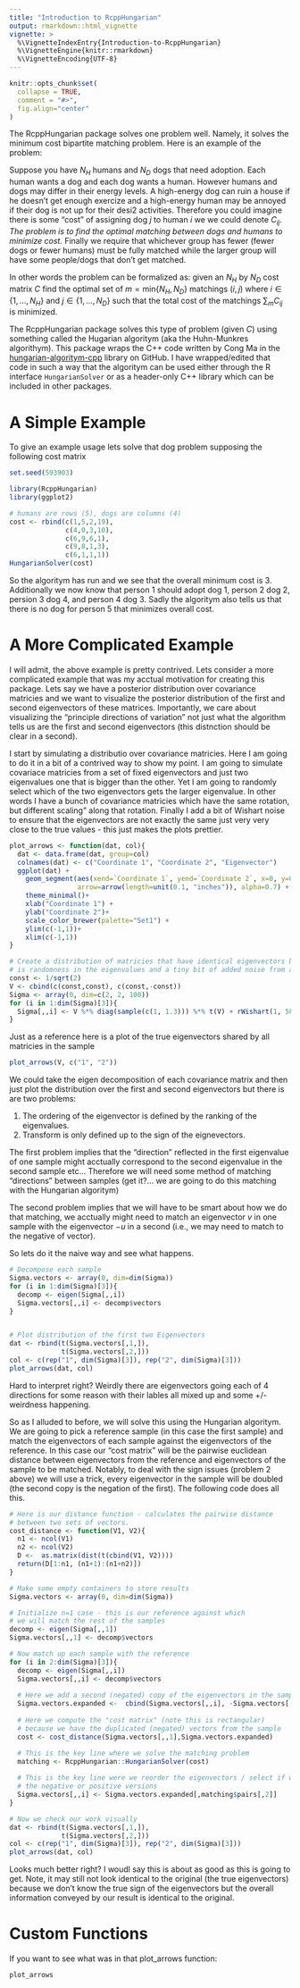 ```yaml
---
title: "Introduction to RcppHungarian"
output: rmarkdown::html_vignette
vignette: >
  %\VignetteIndexEntry{Introduction-to-RcppHungarian}
  %\VignetteEngine{knitr::rmarkdown}
  %\VignetteEncoding{UTF-8}
---
```


```r
knitr::opts_chunk$set(
  collapse = TRUE,
  comment = "#>",
  fig.align="center"
)
```

The RcppHungarian package solves one problem well. Namely, it solves the minimum
cost bipartite matching problem. Here is an example of the problem:

Suppose you have $N_H$ humans and $N_D$ dogs that need adoption. 
Each human wants a dog and each dog wants a human. 
However humans and dogs may differ in their energy levels. 
A high-energy dog can ruin a house if he doesn't get enough exercize and a 
high-energy human may be annoyed if their dog is not up for their desi2 activities. 
Therefore you could imagine there is some "cost" of assigning dog $j$ to human $i$ we we could 
denote $C_{ij}$. *The problem is to find the optimal matching between dogs and humans
to minimize cost.* Finally we require that whichever group has fewer (fewer dogs or fewer humans)
must be fully matched while the larger group will have some people/dogs that don't get matched. 

In other words the problem can be formalized as: given an $N_H$ by $N_D$ cost
matrix $C$ find the optimal set of $m=\text{min}\{N_H, N_D\}$ matchings $(i, j)$ 
where $i\in \{1,\dots,N_H\}$ and  $j\in \{1,\dots,N_D\}$
such that the total cost of the matchings $\sum_m C_{ij}$ is minimized. 

The RcppHungarian package solves this type of problem (given $C$) using something called the 
Hugarian algoritym (aka the Huhn-Munkres algorithym). This package wraps the C++
code written by Cong Ma in the [hungarian-algoritym-cpp](https://github.com/mcximing/hungarian-algorithm-cpp/blob/master/Hungarian.h) library on GitHub. I have wrapped/edited that code in such a way that 
the algoritym can be used either through the R interface `HungarianSolver` or
as a header-only C++ library which can be included in other packages. 

# A Simple Example
To give an example usage lets solve that dog problem supposing the following cost matrix
```r
set.seed(593903)

library(RcppHungarian)
library(ggplot2)

# humans are rows (5), dogs are columns (4)
cost <- rbind(c(1,5,2,19), 
              c(4,0,3,10), 
              c(6,9,6,1), 
              c(9,8,1,3), 
              c(6,1,1,1))
HungarianSolver(cost)
```
So the algoritym has run and we see that the overall minimum cost is 3. Additionally
we now know that person 1 should adopt dog 1, person 2 dog 2, persion 3 dog 4, and person 4
dog 3. Sadly the algoritym also tells us that there is no dog for person 5 that minimizes overall cost. 

# A More Complicated Example

I will admit, the above example is pretty contrived. Lets consider a more complicated example
that was my acctual motivation for creating this package. Lets say we have
a posterior distribution over covariance matricies and we want to visualize the 
posterior distribution of the first and second eigenvectors of these matrices. 
Importantly, we care about visualizing the "principle directions of variation" 
not just what the algorithm tells us are the first and second eigenvectors (this distnction
should be clear in a second). 

I start by simulating a distributio over covariance matricies. Here I am going to do it
in a bit of a contrived way to show my point. I am going to simulate covariace matricies
from a set of fixed eigenvectors and just two eigenvalues one that is bigger than the other. 
Yet I am going to randomly select which of the two eigenvectors gets the larger eigenvalue. 
In other words I have a bunch of covariance matricies which have the same rotation, but different
scaling" along that rotation. Finally I add a bit of Wishart noise 
to ensure that the eigenvectors are not exactly the same just very very close to the true values
- this just makes the plots prettier. 
```r
plot_arrows <- function(dat, col){
  dat <- data.frame(dat, group=col)
  colnames(dat) <- c("Coordinate 1", "Coordinate 2", "Eigenvector")
  ggplot(dat) +
    geom_segment(aes(xend=`Coordinate 1`, yend=`Coordinate 2`, x=0, y=0, color=Eigenvector), 
                 arrow=arrow(length=unit(0.1, "inches")), alpha=0.7) +
    theme_minimal()+
    xlab("Coordinate 1") +
    ylab("Coordinate 2")+
    scale_color_brewer(palette="Set1") +
    ylim(c(-1,1))+
    xlim(c(-1,1))
}
```

```r
# Create a distribution of matricies that have identical eigenvectors but there
# is randomness in the eigenvalues and a tiny bit of added noise from a wishart
const <- 1/sqrt(2)
V <- cbind(c(const,const), c(const,-const))
Sigma <- array(0, dim=c(2, 2, 100))
for (i in 1:dim(Sigma)[3]){
  Sigma[,,i] <- V %*% diag(sample(c(1, 1.3))) %*% t(V) + rWishart(1, 50, 0.002*diag(2))[,,1]
}
```

Just as a reference here is a plot of the true eigenvectors shared by all matricies in the sample
```r
plot_arrows(V, c("1", "2"))
```

We could take the eigen decomposition of each covariance matrix and then just 
plot the distribution over the first and second eigenvectors but there is are two problems:

1.  The ordering of the eigenvector is defined by the ranking of the eigenvalues. 
2.  Transform is only defined up to the sign of the eignevectors. 

The first problem implies that the "direction" reflected in the first eigenvalue of one sample
might acctually correspond to the second eigenvalue in the second sample etc... Therefore
we will need some method of matching "directions" between samples (get it?... 
we are going to do this matching with the Hungarian algoritym)

The second problem implies that we will have to be smart about how we do that matching, 
we acctually might need to match an eigenvector $v$ in one sample with the eigenvector $-u$
in a second (i.e., we may need to match to the negative of vector). 

So lets do it the naive way and see what happens. 
```r
# Decompose each sample
Sigma.vectors <- array(0, dim=dim(Sigma))
for (i in 1:dim(Sigma)[3]){
  decomp <- eigen(Sigma[,,i])
  Sigma.vectors[,,i] <- decomp$vectors
}


# Plot distribution of the first two Eigenvectors
dat <- rbind(t(Sigma.vectors[,1,]), 
             t(Sigma.vectors[,2,]))
col <- c(rep("1", dim(Sigma)[3]), rep("2", dim(Sigma)[3]))
plot_arrows(dat, col)
```

Hard to interpret right? Weirdly there are eigenvectors going each of 4 directions for
some reason with their lables all mixed up and some +/- weirdness happening. 


So as I alluded to before, we will solve this using the Hungarian algoritym. 
We are going to pick a reference sample (in this case the first sample) and match the
eigenvectors of each sample against the eigenvectors of the reference. In this case
our "cost matrix" will be the pairwise euclidean distance between eigenvectors from the reference
and eigenvectors of the sample to be matched. Notably, to deal with the sign issues (problem 2 above)
we will use a trick, every eigenvector in the sample will be doubled (the second copy
is the negation of the first). The following code does all this.
```r

# Here is our distance function - calculates the pairwise distance
# between two sets of vectors. 
cost_distance <- function(V1, V2){
  n1 <- ncol(V1)
  n2 <- ncol(V2)
  D <-  as.matrix(dist(t(cbind(V1, V2))))
  return(D[1:n1, (n1+1):(n1+n2)])
}

# Make some empty containers to store results
Sigma.vectors <- array(0, dim=dim(Sigma))

# Initialize n=1 case - this is our reference against which 
# we will match the rest of the samples
decomp <- eigen(Sigma[,,1])
Sigma.vectors[,,1] <- decomp$vectors

# Now match up each sample with the reference
for (i in 2:dim(Sigma)[3]){
  decomp <- eigen(Sigma[,,i])
  Sigma.vectors[,,i] <- decomp$vectors
  
  # Here we add a second (negated) copy of the eigenvectors in the sample
  Sigma.vectors.expanded <-  cbind(Sigma.vectors[,,i], -Sigma.vectors[,,i])
  
  # Here we compute the "cost matrix" (note this is rectangular)
  # because we have the duplicated (negated) vectors from the sample
  cost <- cost_distance(Sigma.vectors[,,1],Sigma.vectors.expanded)

  # This is the key line where we solve the matching problem
  matching <- RcppHungarian::HungarianSolver(cost)
  
  # This is the key line were we reorder the eigenvectors / select if we wanted
  # the negative or positive versions
  Sigma.vectors[,,i] <- Sigma.vectors.expanded[,matching$pairs[,2]]
}

# Now we check our work visually
dat <- rbind(t(Sigma.vectors[,1,]), 
             t(Sigma.vectors[,2,]))
col <- c(rep("1", dim(Sigma)[3]), rep("2", dim(Sigma)[3]))
plot_arrows(dat, col)
```

Looks much better right? I woudl say this is about as good as this is going to get. 
Note, it may still not look identical to the original (the true eigenvectors) because
we don't know the true sign of the eigenvectors but the overall information
conveyed by our result is identical to the original. 

# Custom Functions
If you want to see what was in that plot_arrows function:
```r
plot_arrows
```

